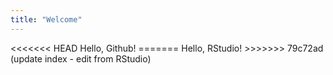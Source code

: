 ```yaml
---
title: "Welcome"
---
```


<<<<<<< HEAD
Hello, Github!
=======
Hello, RStudio!
>>>>>>> 79c72ad (update index - edit from RStudio)
